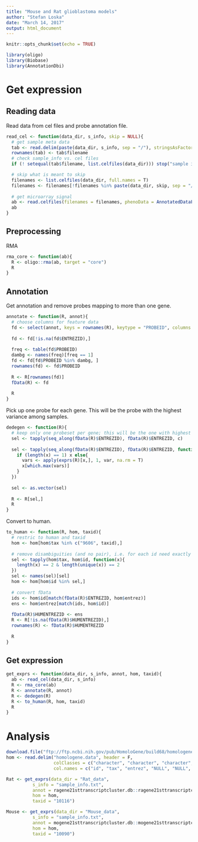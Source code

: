 ```yaml
---
title: "Mouse and Rat glioblastoma models"
author: "Stefan Loska"
date: "March 14, 2017"
output: html_document
---
```


```r
knitr::opts_chunk$set(echo = TRUE)
```

```r
library(oligo)
library(Biobase)
library(AnnotationDbi)
```

# Get expression

## Reading data

Read data from cel files and probe annotation file.

```r
read_cel <- function(data_dir, s_info, skip = NULL){
  # get sample meta data
  tab <- read.delim(paste(data_dir, s_info, sep = "/"), stringsAsFactors = F)
  rownames(tab) <- tab$filename
  # check sample_info vs. cel files
  if (! setequal(tab$filename, list.celfiles(data_dir))) stop("sample info file doesn't fit available cel files")

  # skip what is meant to skip
  filenames <- list.celfiles(data_dir, full.names = T)
  filenames <- filenames[!filenames %in% paste(data_dir, skip, sep = "/")]
  
  # get microarray signal
  ab <- read.celfiles(filenames = filenames, phenoData = AnnotatedDataFrame(tab))
  ab
}
```


## Preprocessing

RMA

```r
rma_core <- function(ab){
  R <- oligo::rma(ab, target = "core")
  R
}
```


## Annotation

Get annotation and remove probes mapping to more than one gene.

```r
annotate <- function(R, annot){
  # choose columns for feature data
  fd <- select(annot, keys = rownames(R), keytype = "PROBEID", columns = c("ENTREZID", "SYMBOL", "GENENAME"))
  
  fd <- fd[!is.na(fd$ENTREZID),]
  
  freq <- table(fd$PROBEID)
  dambg <- names(freq)[freq == 1]
  fd <- fd[fd$PROBEID %in% dambg, ]
  rownames(fd) <- fd$PROBEID
  
  R <- R[rownames(fd)]
  fData(R) <- fd
  
  R
}

```

Pick up one probe for each gene. This will be the probe with the highest variance among samples.

```r
dedegen <- function(R){
  # keep only one probeset per gene; this will be the one with highest variance
  sel <- tapply(seq_along(fData(R)$ENTREZID), fData(R)$ENTREZID, c)
  
  sel <- tapply(seq_along(fData(R)$ENTREZID), fData(R)$ENTREZID, function(x){
    if (length(x) == 1) x else{
      vars <- apply(exprs(R)[x,], 1, var, na.rm = T)
      x[which.max(vars)]
    }
  })
  
  sel <- as.vector(sel)
  
  R <- R[sel,]
  R
}

```

Convert to human.

```r
to_human <- function(R, hom, taxid){
  # restric to human and taxid
  hom <- hom[hom$tax %in% c("9606", taxid),]
  
  # remove disambiguities (and no pair), i.e. for each id need exactly one human and one taxid gene
  sel <- tapply(hom$tax, hom$id, function(x){
    length(x) == 2 & length(unique(x)) == 2
  })
  sel <- names(sel)[sel]
  hom <- hom[hom$id %in% sel,]
  
  # convert fData
  ids <- hom$id[match(fData(R)$ENTREZID, hom$entrez)]
  ens <- hom$entrez[match(ids, hom$id)]
  
  fData(R)$HUMENTREZID <- ens
  R <- R[!is.na(fData(R)$HUMENTREZID),]
  rownames(R) <- fData(R)$HUMENTREZID
  
  R
}

```

## Get expression

```r
get_exprs <- function(data_dir, s_info, annot, hom, taxid){
  ab <- read_cel(data_dir, s_info)
  R <- rma_core(ab)
  R <- annotate(R, annot)
  R <- dedegen(R)
  R <- to_human(R, hom, taxid)
  R
}

```


# Analysis

```r
download.file("ftp://ftp.ncbi.nih.gov/pub/HomoloGene/build68/homologene.data", "homologene.data")
hom <- read.delim("homologene.data", header = F,
                  colClasses = c("character", "character", "character", "NULL", "NULL", "NULL"),
                  col.names = c("id", "tax", "entrez", "NULL", "NULL", "NULL"))

Rat <- get_exprs(data_dir = "Rat_data", 
          s_info = "sample_info.txt", 
          annot = ragene21sttranscriptcluster.db::ragene21sttranscriptcluster.db, 
          hom = hom, 
          taxid = "10116")

Mouse <- get_exprs(data_dir = "Mouse_data", 
          s_info = "sample_info.txt", 
          annot = mogene21sttranscriptcluster.db::mogene21sttranscriptcluster.db, 
          hom = hom, 
          taxid = "10090")

```








